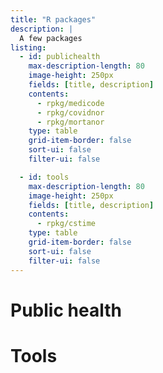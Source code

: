 ```yaml
---
title: "R packages"
description: |
  A few packages 
listing:
  - id: publichealth
    max-description-length: 80
    image-height: 250px
    fields: [title, description]
    contents: 
      - rpkg/medicode
      - rpkg/covidnor
      - rpkg/mortanor
    type: table
    grid-item-border: false
    sort-ui: false
    filter-ui: false

  - id: tools
    max-description-length: 80
    image-height: 250px
    fields: [title, description]
    contents: 
      - rpkg/cstime
    type: table
    grid-item-border: false
    sort-ui: false
    filter-ui: false
---
```


# Public health

::: {#publichealth}
:::

# Tools

::: {#tools}
:::
